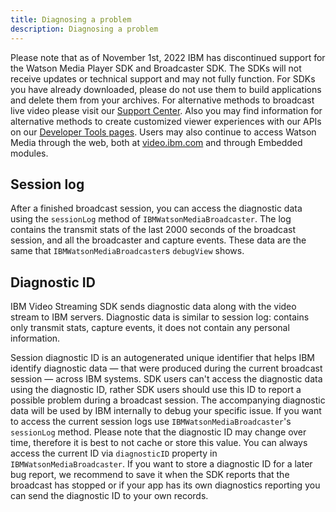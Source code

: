 ```yaml
---
title: Diagnosing a problem
description: Diagnosing a problem
---
```


<InlineNotification kind="warning">

Please note that as of November 1st, 2022 IBM has discontinued support for the Watson Media Player SDK and Broadcaster SDK. The SDKs will not receive updates or technical support and may not fully function. For SDKs you have already downloaded, please do not use them to build applications and delete them from your archives. For alternative methods to broadcast live video please visit our [Support Center](https://support.video.ibm.com/hc/en-us/categories/200545448-Broadcasting-on-IBM-Watson-Media). Also you may find information for alternative methods to create customized viewer experiences with our APIs on our [Developer Tools pages](https://developers.video.ibm.com/player-api-examples/custom-ui). Users may also continue to access Watson Media through the web, both at [video.ibm.com](http://video.ibm.com/) and through Embedded modules.

</InlineNotification>

## Session log

After a finished broadcast session, you can access the diagnostic data using the `sessionLog` method of `IBMWatsonMediaBroadcaster`. The log contains the transmit stats of the last 2000 seconds of the broadcast session, and all the broadcaster and capture events. These data are the same that `IBMWatsonMediaBroadcaster`s `debugView` shows.

## Diagnostic ID

IBM Video Streaming SDK sends diagnostic data along with the video stream to IBM servers. Diagnostic data is similar to session log: contains only transmit stats, capture events, it does not contain any personal information.

Session diagnostic ID is an autogenerated unique identifier that helps IBM identify diagnostic data — that were produced during the current broadcast session — across IBM systems. SDK users can't access the diagnostic data using the diagnostic ID, rather SDK users should use this ID to report a possible problem during a broadcast session. The accompanying diagnostic data will be used by IBM internally to debug your specific issue. If you want to access the current session logs use `IBMWatsonMediaBroadcaster`'s `sessionLog` method. Please note that the diagnostic ID may change over time, therefore it is best to not cache or store this value. You can always access the current ID via `diagnosticID` property in `IBMWatsonMediaBroadcaster`. If you want to store a diagnostic ID for a later bug report, we recommend to save it when the SDK reports that the broadcast has stopped or if your app has its own diagnostics reporting you can send the diagnostic ID to your own records.
